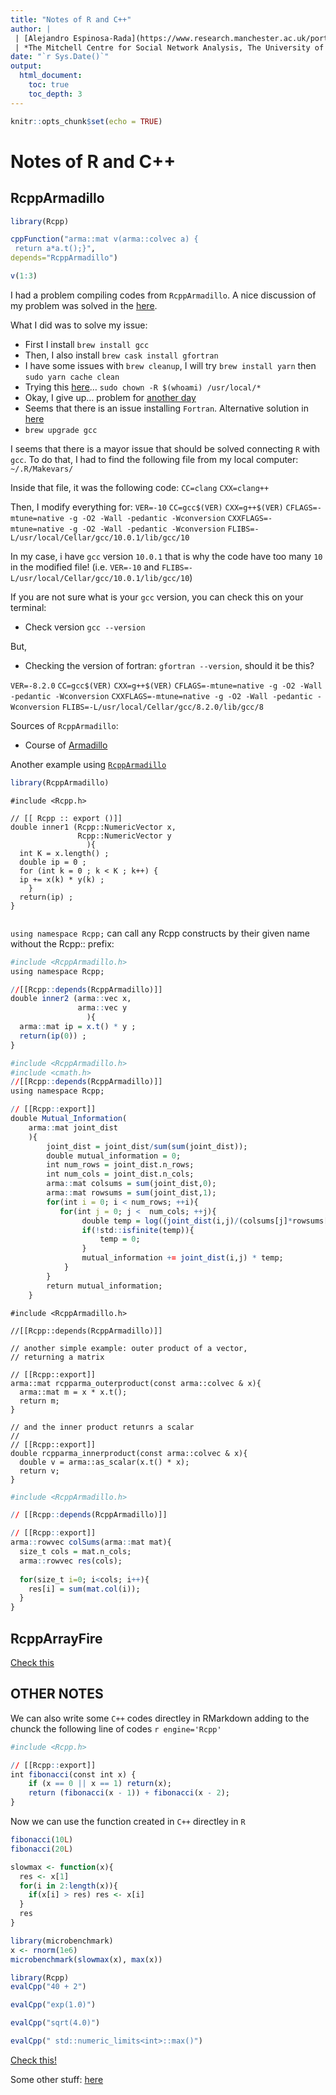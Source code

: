 ```yaml
---
title: "Notes of R and C++"
author: |
 | [Alejandro Espinosa-Rada](https://www.research.manchester.ac.uk/portal/en/researchers/alejandro-espinosa(4ed72800-e02b-47a8-a958-640b6a07f563).html)
 | *The Mitchell Centre for Social Network Analysis, The University of Manchester*
date: "`r Sys.Date()`"
output: 
  html_document:
    toc: true
    toc_depth: 3
---
```


```r
knitr::opts_chunk$set(echo = TRUE)
```

# Notes of R and C++

## RcppArmadillo

```r
library(Rcpp)

cppFunction("arma::mat v(arma::colvec a) {
 return a*a.t();}",
depends="RcppArmadillo")

v(1:3)

```

I had a problem compiling codes from `RcppArmadillo`. A nice discussion of my problem was solved in the [here](https://stackoverflow.com/questions/35999874/mac-os-x-r-error-ld-warning-directory-not-found-for-option).


What I did was to solve my issue:

- First I install `brew install gcc`
- Then, I also install `brew cask install gfortran`
- I have some issues with `brew cleanup`, I will try `brew install yarn` then `sudo yarn cache clean` 
- Trying this [here](https://discourse.brew.sh/t/brew-gcc-does-not-install-properly/7762/8)... `sudo chown -R $(whoami) /usr/local/*`
- Okay, I give up... problem for [another day](https://github.com/Homebrew/homebrew-core/issues/45009)
- Seems that there is an issue installing `Fortran`. Alternative solution in [here](https://cran.r-project.org/bin/macosx/tools/)
- `brew upgrade gcc`


I seems that there is a mayor issue that should be solved connecting `R` with `gcc`. To do that, I had to find the following file from my local computer: `~/.R/Makevars/`

Inside that file, it was the following code:
`CC=clang`
`CXX=clang++`

Then, I modify everything for: 
`VER=-10`
`CC=gcc$(VER)`
`CXX=g++$(VER)`
`CFLAGS=-mtune=native -g -O2 -Wall -pedantic -Wconversion`
`CXXFLAGS=-mtune=native -g -O2 -Wall -pedantic -Wconversion`
`FLIBS=-L/usr/local/Cellar/gcc/10.0.1/lib/gcc/10`

In my case, i have `gcc` version `10.0.1` that is why the code have too many `10` in the modified file! (i.e. `VER=-10` and `FLIBS=-L/usr/local/Cellar/gcc/10.0.1/lib/gcc/10`)

If you are not sure what is your `gcc` version, you can check this on your terminal: 

- Check version `gcc --version`

But,

- Checking the version of fortran: `gfortran --version`, should it be this?

`VER=-8.2.0`
`CC=gcc$(VER)`
`CXX=g++$(VER)`
`CFLAGS=-mtune=native -g -O2 -Wall -pedantic -Wconversion`
`CXXFLAGS=-mtune=native -g -O2 -Wall -pedantic -Wconversion`
`FLIBS=-L/usr/local/Cellar/gcc/8.2.0/lib/gcc/8`


Sources of `RcppArmadillo`:

- Course of [Armadillo](https://scholar.princeton.edu/sites/default/files/q-aps/files/slides_day4_am.pdf)

Another example using [`RcppArmadillo`](http://arma.sourceforge.net)
```r
library(RcppArmadillo)

```

```Rcpp
#include <Rcpp.h>

// [[ Rcpp :: export ()]]
double inner1 (Rcpp::NumericVector x,
               Rcpp::NumericVector y
                 ){
  int K = x.length() ;
  double ip = 0 ;
  for (int k = 0 ; k < K ; k++) {
  ip += x(k) * y(k) ;
    }
  return(ip) ;
}


```

`using namespace Rcpp;` can call any Rcpp constructs by their given name without the Rcpp:: prefix:
```r
#include <RcppArmadillo.h>
using namespace Rcpp; 

//[[Rcpp::depends(RcppArmadillo)]]
double inner2 (arma::vec x,
               arma::vec y
                 ){
  arma::mat ip = x.t() * y ;
  return(ip(0)) ;
}

```

```r
#include <RcppArmadillo.h>
#include <cmath.h>
//[[Rcpp::depends(RcppArmadillo)]]
using namespace Rcpp;

// [[Rcpp::export]]
double Mutual_Information(
    arma::mat joint_dist
    ){
        joint_dist = joint_dist/sum(sum(joint_dist));
        double mutual_information = 0;
        int num_rows = joint_dist.n_rows;
        int num_cols = joint_dist.n_cols;
        arma::mat colsums = sum(joint_dist,0);
        arma::mat rowsums = sum(joint_dist,1);
        for(int i = 0; i < num_rows; ++i){
           for(int j = 0; j <  num_cols; ++j){
                double temp = log((joint_dist(i,j)/(colsums[j]*rowsums[i])));
                if(!std::isfinite(temp)){
                    temp = 0;
                }
                mutual_information += joint_dist(i,j) * temp; 
            }
        } 
        return mutual_information;    
    }
```

```Rcpp
#include <RcppArmadillo.h>

//[[Rcpp::depends(RcppArmadillo)]]

// another simple example: outer product of a vector,
// returning a matrix

// [[Rcpp::export]]
arma::mat rcpparma_outerproduct(const arma::colvec & x){
  arma::mat m = x * x.t();
  return m;
}

// and the inner product retunrs a scalar
//
// [[Rcpp::export]]
double rcpparma_innerproduct(const arma::colvec & x){
  double v = arma::as_scalar(x.t() * x);
  return v;
}

```

```r
#include <RcppArmadillo.h>

// [[Rcpp::depends(RcppArmadillo)]]

// [[Rcpp::export]]
arma::rowvec colSums(arma::mat mat){
  size_t cols = mat.n_cols;
  arma::rowvec res(cols);
  
  for(size_t i=0; i<cols; i++){
    res[i] = sum(mat.col(i));
  }
}

```

## RcppArrayFire

[Check this](https://www.r-bloggers.com/introducing-rcpparrayfire/)



## OTHER NOTES

We can also write some `C++` codes directley in RMarkdown adding to the chunck the following line of codes `r engine='Rcpp'`
```r
#include <Rcpp.h>

// [[Rcpp::export]]
int fibonacci(const int x) {
    if (x == 0 || x == 1) return(x);
    return (fibonacci(x - 1)) + fibonacci(x - 2);
}
```

Now we can use the function created in `C++` directley in `R`
```r
fibonacci(10L)
fibonacci(20L)
```


```r
slowmax <- function(x){
  res <- x[1]
  for(i in 2:length(x)){
    if(x[i] > res) res <- x[i]
  }
  res
}

library(microbenchmark)
x <- rnorm(1e6)
microbenchmark(slowmax(x), max(x))

library(Rcpp)
evalCpp("40 + 2")

evalCpp("exp(1.0)")

evalCpp("sqrt(4.0)")

evalCpp(" std::numeric_limits<int>::max()")

```



[Check this!](https://www.youtube.com/watch?v=57H34Njrns4)

Some other stuff: [here](https://gallery.rcpp.org//articles/handling-R6-objects-in-rcpp/)

